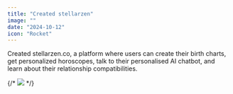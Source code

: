 ```yaml
---
title: "Created stellarzen"
image: ""
date: "2024-10-12"
icon: "Rocket"
---
```


Created <Link href='https://stellarzen.co' target='_blank'>stellarzen.co</Link>, a platform where users
can create their birth charts, get personalized horoscopes, talk to their personalised AI chatbot,
 and learn about their relationship compatibilities.


{/* <Image src='https://stellarzen.co/images/svg1.webp' className='w-full h-[100px]' /> */}